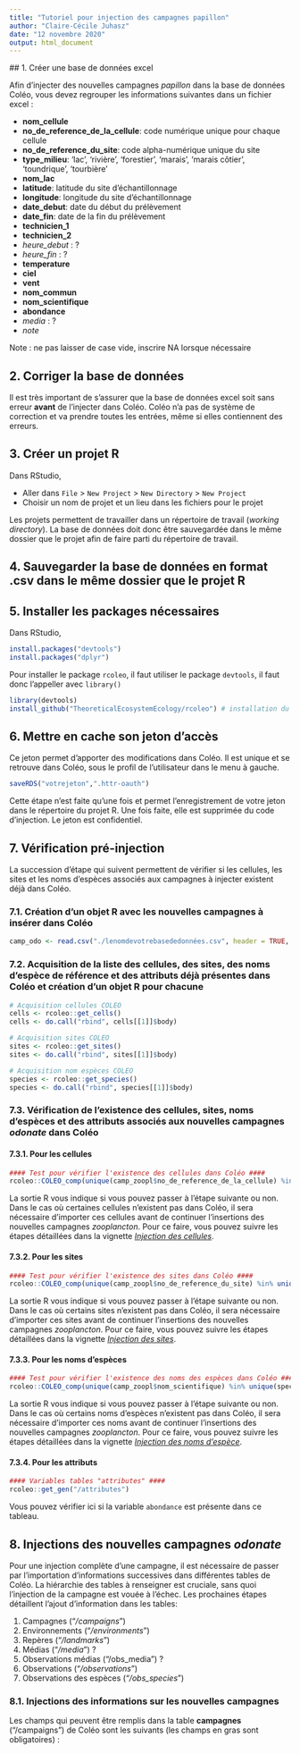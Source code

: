 ```yaml
---
title: "Tutoriel pour injection des campagnes papillon"
author: "Claire-Cécile Juhasz"
date: "12 novembre 2020"
output: html_document
---
```


  ## 1. Créer une base de données excel

  Afin d'injecter des nouvelles campagnes *papillon* dans la base de données Coléo, vous devez regrouper les informations suivantes dans un fichier excel :

* **nom_cellule**
* **no_de_reference_de_la_cellule**: code numérique unique pour chaque cellule
* **no_de_reference_du_site**: code alpha-numérique unique du site
* **type_milieu**: 'lac', 'rivière', 'forestier', 'marais', 'marais côtier', 'toundrique', 'tourbière'
* **nom_lac**
* **latitude**: latitude du site d'échantillonnage
* **longitude**: longitude du site d'échantillonnage
* **date_debut**: date du début du prélèvement
* **date_fin**: date de la fin du prélèvement
* **technicien_1**
* **technicien_2**
* *heure_debut* : ?
* *heure_fin* : ?
* **temperature**
* **ciel**
* **vent**
* **nom_commun**
* **nom_scientifique**
* **abondance**
* *media* : ?
* *note*

Note : ne pas laisser de case vide, inscrire NA lorsque nécessaire

## 2. Corriger la base de données

Il est très important de s'assurer que la base de données excel soit sans erreur **avant** de l'injecter dans Coléo. Coléo n'a pas de système de correction et va prendre toutes les entrées, même si elles contiennent des erreurs.


## 3. Créer un projet R

Dans RStudio,

* Aller dans `File` > `New Project` > `New Directory` > `New Project`
* Choisir un nom de projet et un lieu dans les fichiers pour le projet

Les projets permettent de travailler dans un répertoire de travail (*working directory*). La base de données doit donc être sauvegardée dans le même dossier que le projet afin de faire parti du répertoire de travail.

## 4. Sauvegarder la base de données en format .csv dans le même dossier que le projet R

## 5. Installer les packages nécessaires

Dans RStudio,

```r
install.packages("devtools")
install.packages("dplyr")
```

Pour installer le package `rcoleo`, il faut utiliser le package `devtools`, il faut donc l'appeller avec `library()`

```r
library(devtools)
install_github("TheoreticalEcosystemEcology/rcoleo") # installation du package rcoleo à partir de github
```

## 6. Mettre en cache son jeton d'accès

Ce jeton permet d'apporter des modifications dans Coléo. Il est unique et se retrouve dans Coléo, sous le profil de l'utilisateur dans le menu à gauche.

```r
saveRDS("votrejeton",".httr-oauth")
```

Cette étape n'est faite qu'une fois et permet l'enregistrement de votre jeton dans le répertoire du projet R. Une fois faite, elle est supprimée du code d'injection. Le jeton est confidentiel.

## 7. Vérification pré-injection

La succession d'étape qui suivent permettent de vérifier si les cellules, les sites et les noms d'espèces associés aux campagnes à injecter existent déjà dans Coléo.

### 7.1. Création d'un objet R avec les nouvelles campagnes à insérer dans Coléo

```r
camp_odo <- read.csv("./lenomdevotrebasededonnées.csv", header = TRUE, sep = ',', stringsAsFactors = FALSE, encoding = "UTF-8") # l'encoding UTF-8 permet de garder les accents
```

### 7.2. Acquisition de la liste des cellules, des sites, des noms d'espèce de référence et des attributs déjà présentes dans Coléo et création d'un objet R pour chacune

```r
# Acquisition cellules COLEO
cells <- rcoleo::get_cells()
cells <- do.call("rbind", cells[[1]]$body)

# Acquisition sites COLEO
sites <- rcoleo::get_sites()
sites <- do.call("rbind", sites[[1]]$body)

# Acquisition nom espèces COLEO
species <- rcoleo::get_species()
species <- do.call("rbind", species[[1]]$body)
```

### 7.3. Vérification de l'existence des cellules, sites, noms d'espèces et des attributs associés aux nouvelles campagnes *odonate* dans Coléo

#### 7.3.1. Pour les cellules

```r
#### Test pour vérifier l'existence des cellules dans Coléo ####
rcoleo::COLEO_comp(unique(camp_zoopl$no_de_reference_de_la_cellule) %in% unique(cells$cell_code))
```

La sortie R vous indique si vous pouvez passer à l'étape suivante ou non. Dans le cas où certaines cellules n'existent pas dans Coléo, il sera nécessaire d'importer ces cellules avant de continuer l'insertions des nouvelles campagnes *zooplancton*. Pour ce faire, vous pouvez suivre les étapes détaillées dans la vignette [*Injection des cellules*](file:///C:/Users/HP_9470m/Desktop/PostDoc_COLEO/GitHub/rcoleo/docs/articles/injection-cellules.html).

#### 7.3.2. Pour les sites

```r
#### Test pour vérifier l'existence des sites dans Coléo ####
rcoleo::COLEO_comp(unique(camp_zoopl$no_de_reference_du_site) %in% unique(sites$site_code))
```

La sortie R vous indique si vous pouvez passer à l'étape suivante ou non. Dans le cas où certains sites n'existent pas dans Coléo, il sera nécessaire d'importer ces sites avant de continuer l'insertions des nouvelles campagnes *zooplancton*. Pour ce faire, vous pouvez suivre les étapes détaillées dans la vignette [*Injection des sites*](file:///C:/Users/HP_9470m/Desktop/PostDoc_COLEO/GitHub/rcoleo/docs/articles/injection-sites.html).

#### 7.3.3. Pour les noms d'espèces

```r
#### Test pour vérifier l'existence des noms des espèces dans Coléo ####
rcoleo::COLEO_comp(unique(camp_zoopl$nom_scientifique) %in% unique(species$name))
```

La sortie R vous indique si vous pouvez passer à l'étape suivante ou non. Dans le cas où certains noms d'espèces n'existent pas dans Coléo, il sera nécessaire d'importer ces noms avant de continuer l'insertions des nouvelles campagnes *zooplancton*. Pour ce faire, vous pouvez suivre les étapes détaillées dans la vignette [*Injection des noms d'espèce*](file:///C:/Users/HP_9470m/Desktop/PostDoc_COLEO/GitHub/rcoleo/docs/articles/injection-taxa.html).

#### 7.3.4. Pour les attributs

```r
#### Variables tables "attributes" ####
rcoleo::get_gen("/attributes")
```

Vous pouvez vérifier ici si la variable `abondance` est présente dans ce tableau.

## 8. Injections des nouvelles campagnes *odonate*

Pour une injection complète d'une campagne, il est nécessaire de passer par l'importation d'informations successives dans différentes tables de Coléo. La hiérarchie des tables à renseigner est cruciale, sans quoi l'injection de la campagne est vouée à l'échec. Les prochaines étapes détaillent l'ajout d'information dans les tables:

1. Campagnes ("*/campaigns*")
2. Environnements ("*/environments*")
3. Repères ("*/landmarks*")
4. Médias ("*/media*") ?
5. Observations médias ("/obs_media") ?
6. Observations ("*/observations*")
7. Observations des espèces ("*/obs_species*")

### 8.1. Injections des informations sur les nouvelles campagnes
Les champs qui peuvent être remplis dans la table **campagnes** ("/campaigns") de Coléo sont les suivants (les champs en gras sont obligatoires) :

